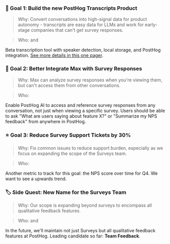 ### 🎯 Goal 1: Build the new PostHog Transcripts Product

> Why: Convert conversations into high-signal data for product autonomy - transcripts are easy data for LLMs and work for early-stage companies that can't get survey responses.

> Who: <TeamMember name="Lucas Faria" photo /> and <TeamMember name="Cory Slater" photo />

Beta transcription tool with speaker detection, local storage, and PostHog integration. [See more details in this one pager](https://github.com/PostHog/product-internal/pull/883).

### 🤖 Goal 2: Better Integrate Max with Survey Responses

> Why: Max can analyze survey responses when you're viewing them, but can't access them from other conversations.

> Who: <TeamMember name="Lucas Faria" photo />

Enable PostHog AI to access and reference survey responses from any conversation, not just when viewing a specific survey. Users should be able to ask "What are users saying about feature X?" or "Summarize my NPS feedback" from anywhere in PostHog.

### ⭐ Goal 3: Reduce Survey Support Tickets by 30%

> Why: Fix common issues to reduce support burden, especially as we focus on expanding the scope of the Surveys team.

> Who: <TeamMember name="Lucas Faria" photo />

Another metric to track for this goal: the NPS score over time for Q4. We want to see a upwards trend.

### 🏷️ Side Quest: New Name for the Surveys Team

> Why: Our scope is expanding beyond surveys to encompass all qualitative feedback features.

> Who: <TeamMember name="Lucas Faria" photo /> and <TeamMember name="Cory Slater" photo />

In the future, we'll maintain not just Surveys but all qualitative feedback features at PostHog. Leading candidate so far: **Team Feedback**.

